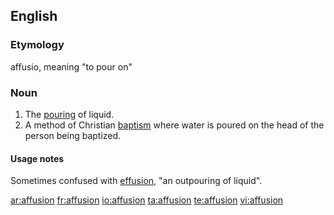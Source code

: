 ==English==

===Etymology===
{{etyl|la}} affusio, meaning "to pour on"

===Noun===
{{en-noun}}
{{wikipedia}}

# The [[pour]]ing of liquid.
# A method of Christian [[baptism]] where water is poured on the head of the person being baptized.

====Usage notes====
Sometimes confused with [[effusion]], "an outpouring of liquid".

[[ar:affusion]]
[[fr:affusion]]
[[io:affusion]]
[[ta:affusion]]
[[te:affusion]]
[[vi:affusion]]